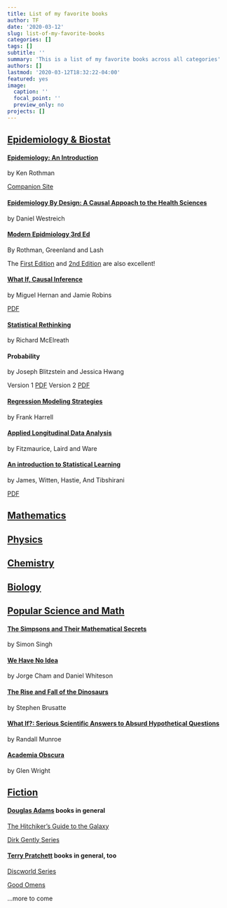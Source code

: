 ```yaml
---
title: List of my favorite books
author: TF
date: '2020-03-12'
slug: list-of-my-favorite-books
categories: []
tags: []
subtitle: ''
summary: 'This is a list of my favorite books across all categories'
authors: []
lastmod: '2020-03-12T18:32:22-04:00'
featured: yes
image:
  caption: ''
  focal_point: ''
  preview_only: no
projects: []
---
```


## <u>Epidemiology & Biostat</u>

#### [Epidemiology: An Introduction](https://global.oup.com/academic/product/epidemiology-9780199754557?cc=ca&lang=en&)
by Ken Rothman

[Companion Site](https://global.oup.com/us/companion.websites/9780199754557/)

#### [Epidemiology By Design: A Causal Appoach to the Health Sciences](https://global.oup.com/academic/product/epidemiology-by-design-9780190665760?cc=us&lang=en&)
by Daniel Westreich

#### [Modern Epidmiology 3rd Ed](https://shop.lww.com/Modern-Epidemiology/p/9781451190052)
By Rothman, Greenland and Lash

The [First Edition](https://www.amazon.com/Modern-Epidemiology-Kenneth-J-Rothman/dp/0316757764) and [2nd Edition](https://books.google.ca/books/about/Modern_Epidemiology.html?id=cL3zwIFHB7cC&redir_esc=y) are also excellent!

#### [What If, Causal Inference](https://www.hsph.harvard.edu/miguel-hernan/causal-inference-book/)
by Miguel Hernan and Jamie Robins

[PDF](https://cdn1.sph.harvard.edu/wp-content/uploads/sites/1268/2020/02/ci_hernanrobins_21feb20.pdf)


#### [Statistical Rethinking](https://xcelab.net/rm/statistical-rethinking/)
by Richard McElreath

#### Probability
by Joseph Blitzstein and Jessica Hwang

Version 1 [PDF](http://dl.rasabourse.com/Harvard%20Statistics.pdf)
Version 2 [PDF](https://drive.google.com/file/d/1VmkAAGOYCTORq1wxSQqy255qLJjTNvBI/view)

#### [Regression Modeling Strategies](http://biostat.mc.vanderbilt.edu/wiki/Main/RmS)
by Frank Harrell

#### [Applied Longitudinal Data Analysis](https://content.sph.harvard.edu/fitzmaur/ala2e/)
by Fitzmaurice, Laird and Ware

#### [An introduction to Statistical Learning](http://faculty.marshall.usc.edu/gareth-james/ISL/)
by James, Witten, Hastie, And Tibshirani

[PDF](https://www.ime.unicamp.br/~dias/Intoduction%20to%20Statistical%20Learning.pdf)

## <u>Mathematics</u>

## <u>Physics</u>

## <u>Chemistry</u>

## <u>Biology</u>

## <u>Popular Science and Math</u>

#### [The Simpsons and Their Mathematical Secrets](https://www.simonsingh.net/Simpsons_Mathematics/book/)
by Simon Singh

#### [We Have No Idea](http://phdcomics.com/noidea/)
by Jorge Cham and Daniel Whiteson

#### [The Rise and Fall of the Dinosaurs](https://www.harpercollins.com/9780062490421/the-rise-and-fall-of-the-dinosaurs/)
by Stephen Brusatte

#### [What If?: Serious Scientific Answers to Absurd Hypothetical Questions](https://what-if.xkcd.com/book/)
by Randall Munroe

#### [Academia Obscura](http://www.academiaobscura.com/book/)
by Glen Wright

## <u>Fiction</u>

#### [Douglas Adams](https://douglasadams.com/) books in general
[The Hitchiker's Guide to the Galaxy](https://douglasadams.com/creations/hhgg.html)

[Dirk Gently Series](https://douglasadams.com/creations/dirk.html)

#### [Terry Pratchett](https://www.terrypratchettbooks.com/books/) books in general, too
[Discworld Series](https://www.terrypratchettbooks.com/book-series/discworld/)

[Good Omens](https://www.terrypratchettbooks.com/books/good-omens/)
    





...more to come